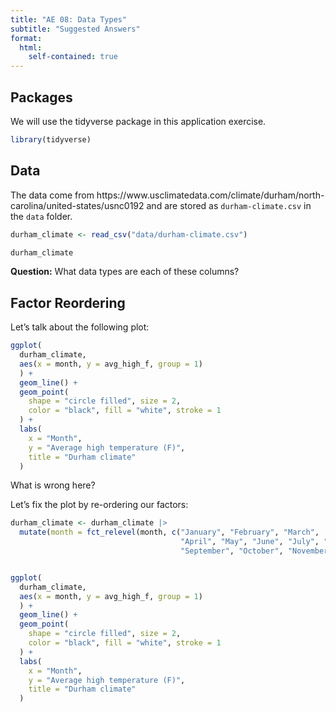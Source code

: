 ```yaml
---
title: "AE 08: Data Types"
subtitle: "Suggested Answers"
format:
  html:
    self-contained: true
---
```


## Packages

We will use the tidyverse package in this application exercise.

```r
library(tidyverse)
```

## Data

The data come from https://www.usclimatedata.com/climate/durham/north-carolina/united-states/usnc0192 and are stored as `durham-climate.csv` in the `data` folder.

```r
durham_climate <- read_csv("data/durham-climate.csv")
```

```r
durham_climate
```

**Question:** What data types are each of these columns?

## Factor Reordering

Let's talk about the following plot:

```r
ggplot(
  durham_climate, 
  aes(x = month, y = avg_high_f, group = 1)
  ) +
  geom_line() +
  geom_point(
    shape = "circle filled", size = 2,
    color = "black", fill = "white", stroke = 1
  ) +
  labs(
    x = "Month",
    y = "Average high temperature (F)",
    title = "Durham climate"
  )
```

What is wrong here?

Let's fix the plot by re-ordering our factors:

```r

durham_climate <- durham_climate |>
  mutate(month = fct_relevel(month, c("January", "February", "March",
                                      "April", "May", "June", "July", "August", 
                                      "September", "October", "November", "December")))


ggplot(
  durham_climate, 
  aes(x = month, y = avg_high_f, group = 1)
  ) +
  geom_line() +
  geom_point(
    shape = "circle filled", size = 2,
    color = "black", fill = "white", stroke = 1
  ) +
  labs(
    x = "Month",
    y = "Average high temperature (F)",
    title = "Durham climate"
  )

```
